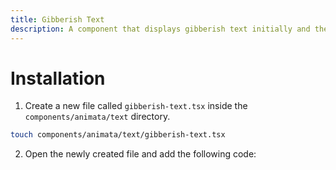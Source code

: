 ```yaml
---
title: Gibberish Text
description: A component that displays gibberish text initially and then reveals the actual text.
---
```


<ComponentPreview name="text-gibberish-text--docs" />

# Installation

1. Create a new file called `gibberish-text.tsx` inside the `components/animata/text` directory.

```bash
touch components/animata/text/gibberish-text.tsx
```

2. Open the newly created file and add the following code:

```jsx file=<rootDir>/animata/text/gibberish-text.tsx

```

```ts file=<rootDir>/hooks/use-lock-body.ts

```
